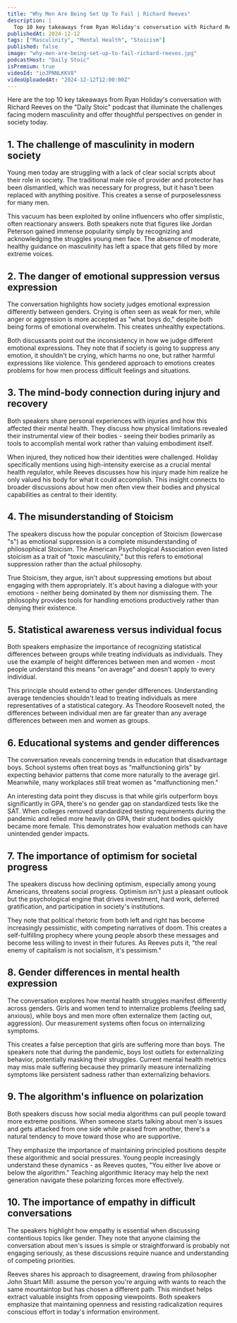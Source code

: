 ```yaml
---
title: "Why Men Are Being Set Up To Fail | Richard Reeves"
description: |
  Top 10 key takeaways from Ryan Holiday's conversation with Richard Reeves on the "Daily Stoic" podcast that illuminate the challenges facing modern masculinity and offer thoughtful perspectives on gender in society today.
publishedAt: 2024-12-12
tags: ["Masculinity", "Mental Health", "Stoicism"]
published: false
image: "why-men-are-being-set-up-to-fail-richard-reeves.jpg"
podcastHost: "Daily Stoic"
isPremium: true
videoId: "ioJPNNLKKV8"
videoUploadedAt: "2024-12-12T12:00:00Z"
---
```



<PodcastSummaryPageLayout frontmatter={frontmatter}>
Here are the top 10 key takeaways from Ryan Holiday's conversation with Richard Reeves on the "Daily Stoic" podcast that illuminate the challenges facing modern masculinity and offer thoughtful perspectives on gender in society today.

## 1. The challenge of masculinity in modern society

Young men today are struggling with a lack of clear social scripts about their role in society. The traditional male role of provider and protector has been dismantled, which was necessary for progress, but it hasn't been replaced with anything positive. This creates a sense of purposelessness for many men.

This vacuum has been exploited by online influencers who offer simplistic, often reactionary answers. Both speakers note that figures like Jordan Peterson gained immense popularity simply by recognizing and acknowledging the struggles young men face. The absence of moderate, healthy guidance on masculinity has left a space that gets filled by more extreme voices.

## 2. The danger of emotional suppression versus expression

The conversation highlights how society judges emotional expression differently between genders. Crying is often seen as weak for men, while anger or aggression is more accepted as "what boys do," despite both being forms of emotional overwhelm. This creates unhealthy expectations.

Both discussants point out the inconsistency in how we judge different emotional expressions. They note that if society is going to suppress any emotion, it shouldn't be crying, which harms no one, but rather harmful expressions like violence. This gendered approach to emotions creates problems for how men process difficult feelings and situations.

## 3. The mind-body connection during injury and recovery

Both speakers share personal experiences with injuries and how this affected their mental health. They discuss how physical limitations revealed their instrumental view of their bodies - seeing their bodies primarily as tools to accomplish mental work rather than valuing embodiment itself.

When injured, they noticed how their identities were challenged. Holiday specifically mentions using high-intensity exercise as a crucial mental health regulator, while Reeves discusses how his injury made him realize he only valued his body for what it could accomplish. This insight connects to broader discussions about how men often view their bodies and physical capabilities as central to their identity.

## 4. The misunderstanding of Stoicism

The speakers discuss how the popular conception of Stoicism (lowercase "s") as emotional suppression is a complete misunderstanding of philosophical Stoicism. The American Psychological Association even listed stoicism as a trait of "toxic masculinity," but this refers to emotional suppression rather than the actual philosophy.

True Stoicism, they argue, isn't about suppressing emotions but about engaging with them appropriately. It's about having a dialogue with your emotions - neither being dominated by them nor dismissing them. The philosophy provides tools for handling emotions productively rather than denying their existence.

## 5. Statistical awareness versus individual focus

Both speakers emphasize the importance of recognizing statistical differences between groups while treating individuals as individuals. They use the example of height differences between men and women - most people understand this means "on average" and doesn't apply to every individual.

This principle should extend to other gender differences. Understanding average tendencies shouldn't lead to treating individuals as mere representatives of a statistical category. As Theodore Roosevelt noted, the differences between individual men are far greater than any average differences between men and women as groups.

## 6. Educational systems and gender differences

The conversation reveals concerning trends in education that disadvantage boys. School systems often treat boys as "malfunctioning girls" by expecting behavior patterns that come more naturally to the average girl. Meanwhile, many workplaces still treat women as "malfunctioning men."

An interesting data point they discuss is that while girls outperform boys significantly in GPA, there's no gender gap on standardized tests like the SAT. When colleges removed standardized testing requirements during the pandemic and relied more heavily on GPA, their student bodies quickly became more female. This demonstrates how evaluation methods can have unintended gender impacts.

## 7. The importance of optimism for societal progress

The speakers discuss how declining optimism, especially among young Americans, threatens social progress. Optimism isn't just a pleasant outlook but the psychological engine that drives investment, hard work, deferred gratification, and participation in society's institutions.

They note that political rhetoric from both left and right has become increasingly pessimistic, with competing narratives of doom. This creates a self-fulfilling prophecy where young people absorb these messages and become less willing to invest in their futures. As Reeves puts it, "the real enemy of capitalism is not socialism, it's pessimism."

## 8. Gender differences in mental health expression

The conversation explores how mental health struggles manifest differently across genders. Girls and women tend to internalize problems (feeling sad, anxious), while boys and men more often externalize them (acting out, aggression). Our measurement systems often focus on internalizing symptoms.

This creates a false perception that girls are suffering more than boys. The speakers note that during the pandemic, boys lost outlets for externalizing behavior, potentially masking their struggles. Current mental health metrics may miss male suffering because they primarily measure internalizing symptoms like persistent sadness rather than externalizing behaviors.

## 9. The algorithm's influence on polarization

Both speakers discuss how social media algorithms can pull people toward more extreme positions. When someone starts talking about men's issues and gets attacked from one side while praised from another, there's a natural tendency to move toward those who are supportive.

They emphasize the importance of maintaining principled positions despite these algorithmic and social pressures. Young people increasingly understand these dynamics - as Reeves quotes, "You either live above or below the algorithm." Teaching algorithmic literacy may help the next generation navigate these polarizing forces more effectively.

## 10. The importance of empathy in difficult conversations

The speakers highlight how empathy is essential when discussing contentious topics like gender. They note that anyone claiming the conversation about men's issues is simple or straightforward is probably not engaging seriously, as these discussions require nuance and understanding of competing priorities.

Reeves shares his approach to disagreement, drawing from philosopher John Stuart Mill: assume the person you're arguing with wants to reach the same mountaintop but has chosen a different path. This mindset helps extract valuable insights from opposing viewpoints. Both speakers emphasize that maintaining openness and resisting radicalization requires conscious effort in today's information environment.

</PodcastSummaryPageLayout>
